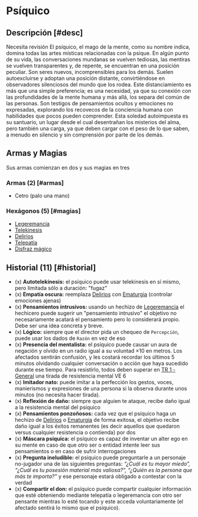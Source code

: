 
# Psíquico

<Bleed>
  <Screenshot src={psyImage} alt="placeholder" full />
</Bleed>

## Descripción [#desc]

<Callout type="warning" emoji="🔎">
  Necesita revisión
</Callout>
El psíquico, el mago de la mente, como su nombre indica, domina todas las artes místicas
relacionadas con la psique. En algún punto de su vida, las conversaciones mundanas
se vuelven tediosas, las mentiras se vuelven transparentes y, de repente, se encuentran
en una posición peculiar. Son seres nuevos, incomprensibles para los demás. Suelen
autoexcluirse y adoptan una posición distante, convirtiéndose en observadores silenciosos
del mundo que los rodea. Este distanciamiento es más que una simple preferencia;
es una necesidad, ya que su conexión con las profundidades de la mente humana y más
allá, los separa del común de las personas. Son testigos de pensamientos ocultos
y emociones no expresadas, explorando los recovecos de la conciencia humana con habilidades
que pocos pueden comprender. Esta soledad autoimpuesta es su santuario, un lugar
desde el cual desentrañan los misterios del alma, pero también una carga, ya que
deben cargar con el peso de lo que saben, a menudo en silencio y sin comprensión
por parte de los demás.

## Armas y Magias

Sus armas comienzan en dos y sus magias en tres

### Armas (2) [#armas]

- Cetro (palo una mano)

### Hexágonos (5) [#magias]

- [Legeremancia](/docs/list-hexagons/e09)
- [Telekinesis](/docs/list-hexagons/e08)
- [Delirios](/docs/list-hexagons/e06)
- [Telepatía](/docs/list-hexagons/e10)
- [Disfraz mágico](/docs/list-hexagons/e16)

## Historial (11) [#historial]

- (x) **Autotelekinesis:** <Pill type="u"/> el psíquico puede usar telekinesis en sí mismo, pero limitada sólo a duración: "fugaz"
- (x) **Empatía oscura:** reemplaza [Delirios](/docs/list-hexagons/e06) con [Ematurgia](/docs/list-hexagons/e17) (controlar emociones ajenas)
- (x) **Pensamientos intrusivos:** <Pill type="u"/> usando un hechizo de [Legeremancia](/docs/list-hexagons/e09) el hechicero puede sugerir un "pensamiento intrusivo" el objetivo no necesariamente acatará el pensamiento pero lo considerará propio. Debe ser una idea concreta y breve.
- (x) **Lógico:** <Pill type="c"/> siempre que el director pida un chequeo de `Percepción`, puede usar los dados de `Razón` en vez de eso
- (x) **Presencia del mentalista:** <Pill type="s"/><Pill type="eo"/> el psíquico puede causar un aura de negación y olvido en un radio igual a su voluntad ×10 en metros. Los afectados sentirán confusión, y les costará recordar los últimos 5 minutos olvidando cualquier conversación o acción que haya sucedido durante ese tiempo. Para resistirlo, todos deben superar en [TR 1 - General](/docs/resolution-tables/TR1) una tirada de resistencia mental VE 6
- (x) **Imitador nato:** <Pill type="c"/> puede imitar a la perfección los gestos, voces, manierismos y expresiones de una persona si la observa durante unos minutos (no necesita hacer tirada).
- (x) **Reflexión de daño:** <Pill type="p"/> siempre que alguien te ataque, recibe daño igual a la resistencia mental del psíquico
- (x) **Pensamientos ponzoñosos:** <Pill type="u"/> cada vez que el psíquico haga un hechizo de [Delirios](/docs/list-hexagons/e06) o [Ematurgia](/docs/list-hexagons/e17) de forma exitosa, el objetivo recibe daño igual a los éxitos remanentes (es decir aquellos que quedaron versus cualquier resistencia o contienda) por dos
- (x) **Máscara psíquica:** <Pill type="c"/> el psíquico es capaz de inventar un alter ego en su mente en caso de que otro ser o entidad intente leer sus pensamientos o en caso de sufrir interrogaciones
- (x) **Pregunta ineludible:** <Pill type="s"/><Pill type="eo"/> el psíquico puede preguntarle a un personaje no-jugador una de las siguientes preguntas: _“¿Cuál es tu mayor miedo”, “¿Cuál es tu posesión material más valiosa?”, “¿Quién es la persona que más te importa?”_ y ese personaje estará obligado a contestar con la verdad
- (x) **Compartir el don:** <Pill type="s"/> el psíquico puede compartir cualquier información que esté obteniendo mediante telepatía o legeremancia con otro ser pensante mientras lo esté tocando y este acceda voluntariamente (el afectado sentirá lo mismo que el psíquico).
